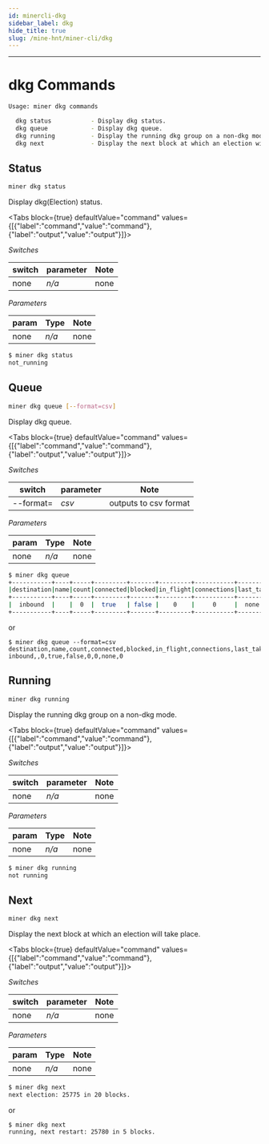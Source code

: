 ```yaml
---
id: minercli-dkg
sidebar_label: dkg
hide_title: true
slug: /mine-hnt/miner-cli/dkg
---
```



---

# dkg Commands
```bash
Usage: miner dkg commands

  dkg status           - Display dkg status.
  dkg queue            - Display dkg queue.
  dkg running          - Display the running dkg group on a non-dkg mode.
  dkg next             - Display the next block at which an election will take place.
```
## Status

```bash
miner dkg status
```

Display dkg(Election) status.

<Tabs
  block={true}
  defaultValue="command"
  values={[{"label":"command","value":"command"},{"label":"output","value":"output"}]}>
<TabItem value="command">

_Switches_

| switch              | parameter | Note                                   |
| ------------------- | --------- | -------------------------------------- |
| none                | _n/a_     | none                                   |


_Parameters_

| param               | Type     | Note                                   |
| ------------------- | -------- | -------------------------------------- |
| none                | _n/a_    | none                                   |

</TabItem>
<TabItem value="output">

```bash
$ miner dkg status
not_running
```

</TabItem>
</Tabs>

## Queue

```bash
miner dkg queue [--format=csv]
```

Display dkg queue.

<Tabs
  block={true}
  defaultValue="command"
  values={[{"label":"command","value":"command"},{"label":"output","value":"output"}]}>
<TabItem value="command">

_Switches_

| switch              | parameter | Note                                   |
| ------------------- | --------- | -------------------------------------- |
| --format=           | _csv_     | outputs to csv format                  |


_Parameters_

| param               | Type     | Note                                   |
| ------------------- | -------- | -------------------------------------- |
| none                | _n/a_    | none                                   |

</TabItem>
<TabItem value="output">

```bash
$ miner dkg queue
+-----------+----+-----+---------+-------+---------+-----------+---------+--------+
|destination|name|count|connected|blocked|in_flight|connections|last_take|last_ack|
+-----------+----+-----+---------+-------+---------+-----------+---------+--------+
|  inbound  |    |  0  |  true   | false |    0    |     0     |  none   |   0    |
+-----------+----+-----+---------+-------+---------+-----------+---------+--------+
```
or
```
$ miner dkg queue --format=csv
destination,name,count,connected,blocked,in_flight,connections,last_take,last_ack
inbound,,0,true,false,0,0,none,0
```

</TabItem>
</Tabs>


## Running

```bash
miner dkg running
```

Display the running dkg group on a non-dkg mode.


<Tabs
  block={true}
  defaultValue="command"
  values={[{"label":"command","value":"command"},{"label":"output","value":"output"}]}>
<TabItem value="command">

_Switches_

| switch              | parameter | Note                                   |
| ------------------- | --------- | -------------------------------------- |
| none                | _n/a_     | none                                   |


_Parameters_

| param               | Type     | Note                                           |
| ------------------- | -------- | ---------------------------------------------- |
| none                | _n/a_    | none                                           |


</TabItem>
<TabItem value="output">

```bash
$ miner dkg running
not running
```

</TabItem>
</Tabs>

## Next

```bash
miner dkg next
```

Display the next block at which an election will take place.


<Tabs
  block={true}
  defaultValue="command"
  values={[{"label":"command","value":"command"},{"label":"output","value":"output"}]}>
<TabItem value="command">

_Switches_

| switch              | parameter | Note                                   |
| ------------------- | --------- | -------------------------------------- |
| none                | _n/a_     | none                                   |


_Parameters_

| param               | Type     | Note                                           |
| ------------------- | -------- | ---------------------------------------------- |
| none                | _n/a_    | none                                           |


</TabItem>
<TabItem value="output">

```bash
$ miner dkg next
next election: 25775 in 20 blocks.
```
or
```
$ miner dkg next
running, next restart: 25780 in 5 blocks.
```

</TabItem>
</Tabs>
